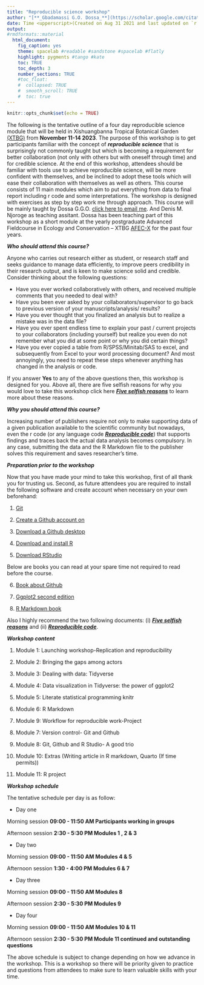 ```yaml
---
title: "Reproducible science workshop"
author: "[**_Gbadamassi G.O. Dossa_**](https://scholar.google.com/citations?user=w20AkZcAAAAJ&hl=en)"
date: Time <upperscript>(Created on Aug 31 2021 and last updated on `r format(Sys.time(), "%a %b %d %Y %H:%M:%S")`)</upperscript>
output: 
#rmdformats::material
  html_document:
    fig_caption: yes
    theme: spacelab #readable #sandstone #spacelab #flatly
    highlight: pygments #tango #kate
    toc: TRUE
    toc_depth: 3
    number_sections: TRUE
    #toc_float:
    #  collapsed: TRUE
    #  smooth_scroll: TRUE
    #  toc: true
---
```


```r
knitr::opts_chunk$set(echo = TRUE)
```

The following is the tentative outline of a four day reproducible science module that will be held in Xishuangbanna Tropical Botanical Garden [(XTBG)](http://english.xtbg.cas.cn/) from **November 11-14 2023**. The purpose of this workshop is to get participants familiar with the concept of ***reproducible science*** that is surprisingly not commonly taught but which is becoming a requirement for better collaboration (not only with others but with oneself through time) and for credible science. At the end of this workshop, attendees should be familiar with tools use to achieve reproducible science, will be more confident with themselves, and be inclined to adopt these tools which will ease their collaboration with themselves as well as others. This course consists of 11 main modules which aim to put everything from data to final report including r code and some interpretations. The workshop is designed with exercises as step by step work me through approach. This course will be mainly taught by Dossa G.G.O. [click here to email me](mailto:dossa@xtbg.org.cn). And Denis M. Njoroge as teaching assitant. Dossa has been teaching part of this workshop as a short module at the yearly postgraduate Advanced Fieldcourse in Ecology and Conservation -- XTBG [AFEC-X](https://www.pfs-tropasia.org/) for the past four years.

***Who should attend this course?***

Anyone who carries out research either as student, or research staff and seeks guidance to manage data efficiently, to improve peers credibility in their research output, and is keen to make science solid and credible. Consider thinking about the following questions:

-   Have you ever worked collaboratively with others, and received multiple comments that you needed to deal with?
-   Have you been ever asked by your collaborators/supervisor to go back to previous version of your manuscripts/analysis/ results?
-   Have you ever thought that you finalized an analysis but to realize a mistake was in the data file?
-   Have you ever spent endless time to explain your past / current projects to your collaborators (including yourself) but realize you even do not remember what you did at some point or why you did certain things?
-   Have you ever copied a table from R/SPSS/Minitab/SAS to excel, and subsequently from Excel to your word processing document? And most annoyingly, you need to repeat these steps whenever anything has changed in the analysis or code.


If you answer **Yes** to any of the above questions then, this workshop is designed for you. Above all, there are five selfish reasons for why you would love to take this workshop click here [***Five selfish reasons***](https://genomebiology.biomedcentral.com/articles/10.1186/s13059-015-0850-7) to learn more about these reasons.

***Why you should attend this course?***

Increasing number of publishers require not only to make supporting data of a given publication available to the scientific community but nowadays, even the r code (or any language code [***Reproducible code***](https://www.britishecologicalsociety.org/wp-content/uploads/2019/06/BES-Guide-Reproducible-Code-2019.pdf)) that supports findings and traces back the actual data analysis becomes compulsory. In any case, submitting the data and the R Markdown file to the publisher solves this requirement and saves researcher's time.

***Preparation prior to the workshop***

Now that you have made your mind to take this workshop, first of all thank you for trusting us. Second, as future attendees you are required to install the following software and create account when necessary on your own beforehand:

1.	[Git](https://git-scm.com/downloads)

4.	[Create a Github account on](https://github.com/)

5.	[Download a Github desktop](https://desktop.github.com/)

2.	[Download and install R](https://cran.r-project.org/)

3.	[Download RStudio](https://www.rstudio.com/products/rstudio/download/)

Below are books you can read at your spare time not required to read before the course.


6.	[Book about  Github](https://orchid00.github.io/actions_sandbox/)

7.  [Ggplot2 second edition](https://r-graphics.org/)

8.  [R Markdown book](https://bookdown.org/yihui/rmarkdown-cookbook/)

Also I highly recommend the two following documents: (i) [***Five selfish reasons***](https://genomebiology.biomedcentral.com/articles/10.1186/s13059-015-0850-7) and (ii) [***Reproducible code***](https://www.britishecologicalsociety.org/wp-content/uploads/2019/06/BES-Guide-Reproducible-Code-2019.pdf).


***Workshop content***

1. Module 1: Launching workshop-Replication and reproducibility

2. Module 2: Bringing the gaps among actors

3. Module 3: Dealing with data: Tidyverse

4. Module 4: Data visualization in Tidyverse: the power of ggplot2

5. Module 5: Literate statistical programming knitr

6. Module 6: R Markdown

9. Module 9: Workflow for reproducible work-Project

7. Module 7: Version control- Git and Github

8. Module 8: Git, Github and R Studio- A good trio

10. Module 10: Extras (Writing article in R markdown, Quarto (If time permits))

11. Module 11: R project

***Workshop schedule***

The tentative schedule per day is as follow:

- Day one

Morning session **09:00 - 11:50 AM Participants working in groups**

Afternoon session **2:30 - 5:30 PM Modules 1 , 2 & 3**

- Day two

Morning session **09:00 - 11:50 AM Modules  4 & 5**

Afternoon session **1:30 - 4:00 PM Modules 6 & 7**

- Day three

Morning session **09:00 - 11:50 AM Modules 8**

Afternoon session **2:30 - 5:30 PM Modules 9**

- Day four

Morning session **09:00 - 11:50 AM Modules 10 & 11**

Afternoon session **2:30 - 5:30 PM Module 11 continued and outstanding questions** 

The above schedule is subject to change depending on how we advance in the workshop. This is a workshop so there will be priority given to practice and questions from attendees to make sure to learn valuable skills with your time.


